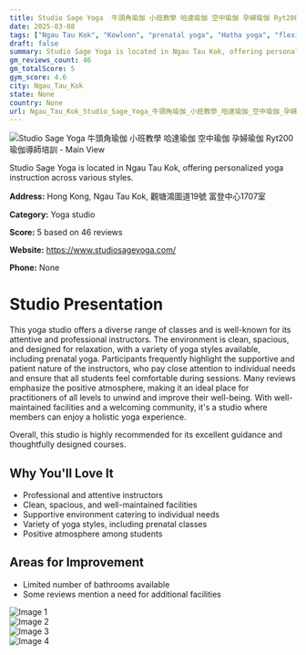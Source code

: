 ```yaml
---
title: Studio Sage Yoga  牛頭角瑜伽 小班教學 哈達瑜伽 空中瑜伽 孕婦瑜伽 Ryt200瑜伽導師培訓
date: 2025-03-08
tags: ["Ngau Tau Kok", "Kowloon", "prenatal yoga", "Hatha yoga", "flexibility-focused", "cleanliness", "supportive atmosphere", "Ngau Tau Kok"]  
draft: false
summary: Studio Sage Yoga is located in Ngau Tau Kok, offering personalized yoga instruction across various styles.
gm_reviews_count: 46
gm_totalScore: 5
gym_score: 4.6
city: Ngau_Tau_Kok
state: None
country: None
url: Ngau_Tau_Kok_Studio_Sage_Yoga_牛頭角瑜伽_小班教學_哈達瑜伽_空中瑜伽_孕婦瑜伽_Ryt200瑜伽導師培訓
---
```


<div className="aspect-[16/9] relative my-8">
  <img 
    src="https://lh5.googleusercontent.com/p/AF1QipMkGpULaF7XLlnVNelob7b1EK6j5_vRIeFZGMLY=w1920-h1080-k-no"
    alt="Studio Sage Yoga  牛頭角瑜伽 小班教學 哈達瑜伽 空中瑜伽 孕婦瑜伽 Ryt200瑜伽導師培訓 - Main View"
    className="object-cover absolute inset-0 w-full h-full rounded-lg"
  />
</div>

Studio Sage Yoga is located in Ngau Tau Kok, offering personalized yoga instruction across various styles.

**Address:** Hong Kong, Ngau Tau Kok, 觀塘鴻圖道19號 富登中心1707室

**Category:** Yoga studio

**Score:** 5 based on 46 reviews

**Website:** https://www.studiosageyoga.com/

**Phone:** None

# Studio Presentation

This yoga studio offers a diverse range of classes and is well-known for its attentive and professional instructors. The environment is clean, spacious, and designed for relaxation, with a variety of yoga styles available, including prenatal yoga. Participants frequently highlight the supportive and patient nature of the instructors, who pay close attention to individual needs and ensure that all students feel comfortable during sessions. Many reviews emphasize the positive atmosphere, making it an ideal place for practitioners of all levels to unwind and improve their well-being. With well-maintained facilities and a welcoming community, it's a studio where members can enjoy a holistic yoga experience.

Overall, this studio is highly recommended for its excellent guidance and thoughtfully designed courses.

## Why You'll Love It

- Professional and attentive instructors
- Clean, spacious, and well-maintained facilities
- Supportive environment catering to individual needs
- Variety of yoga styles, including prenatal classes
- Positive atmosphere among students

## Areas for Improvement

- Limited number of bathrooms available
- Some reviews mention a need for additional facilities

<div className="grid grid-cols-1 xl:grid-cols-2 gap-4 my-8">
<div className="aspect-[4/3] relative"><img src="https://lh3.googleusercontent.com/p/AF1QipOQtRqZUSZ3A4dscAziD_oRC0GP0puyfd1Li-HO=w1920-h1080-k-no" alt="Image 1" className="object-cover absolute inset-0 w-full h-full rounded-lg" /></div>
<div className="aspect-[4/3] relative"><img src="https://lh5.googleusercontent.com/p/AF1QipNdJscqmR941KIIE_7-5q7MMz5p9yFDc9wBUOAq=w1920-h1080-k-no" alt="Image 2" className="object-cover absolute inset-0 w-full h-full rounded-lg" /></div>
<div className="aspect-[4/3] relative"><img src="https://lh5.googleusercontent.com/p/AF1QipPXwOheSBQUtmUb5ro1S0vDW4PnDHuldwp6bB5-=w1920-h1080-k-no" alt="Image 3" className="object-cover absolute inset-0 w-full h-full rounded-lg" /></div>
<div className="aspect-[4/3] relative"><img src="https://lh5.googleusercontent.com/p/AF1QipNXrUVmoLesPO36SHF4egFTBU8xlws4ReLr41Jr=w1920-h1080-k-no" alt="Image 4" className="object-cover absolute inset-0 w-full h-full rounded-lg" /></div>
</div>
